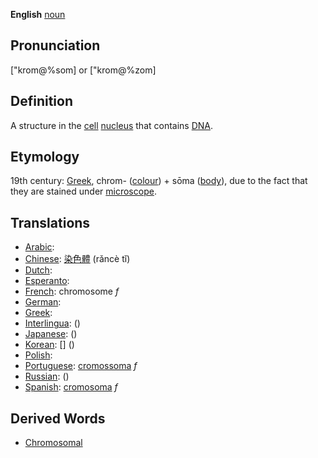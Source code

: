 '''English''' [[noun]]

==Pronunciation==
["krom@%som] or ["krom@%zom] 

==Definition==
A structure in the [[cell]] [[nucleus]] that contains [[DNA]].

==Etymology==
19th century: [[Greek]], chrom- ([[colour]]) + sōma ([[body]]), due to the fact that they are stained under [[microscope]].

==Translations==

*[[Arabic]]: [[]]
*[[Chinese]]: [[染色體]] (rǎncè tǐ)
*[[Dutch]]: [[]]
*[[Esperanto]]: [[]]
*[[French]]: chromosome ''f''
*[[German]]: [[]]
*[[Greek]]: [[]]
*[[Interlingua]]: [[]] ()
*[[Japanese]]: [[]] ()
*[[Korean]]: [[]] [] ()
*[[Polish]]: [[]]
*[[Portuguese]]: [[cromossoma]] ''f''
*[[Russian]]: [[]] ()
*[[Spanish]]: [[cromosoma]] ''f''

==Derived Words==
* [[Chromosomal]]